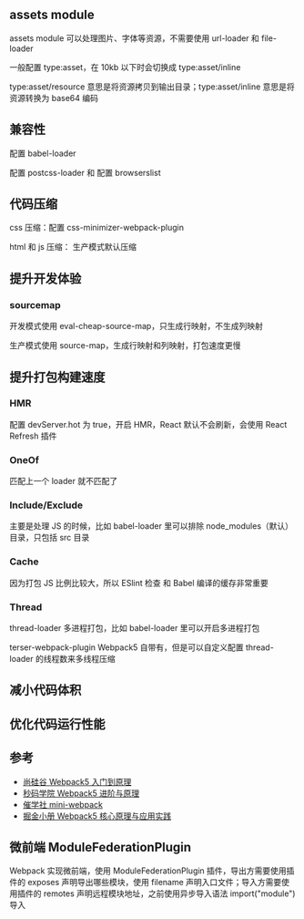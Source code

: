 ## assets module

assets module 可以处理图片、字体等资源，不需要使用 url-loader 和 file-loader

一般配置 type:asset，在 10kb 以下时会切换成 type:asset/inline

type:asset/resource 意思是将资源拷贝到输出目录；type:asset/inline 意思是将资源转换为 base64 编码

## 兼容性

配置 babel-loader

配置 postcss-loader 和 配置 browserslist

## 代码压缩

css 压缩：配置 css-minimizer-webpack-plugin

html 和 js 压缩： 生产模式默认压缩

## 提升开发体验

### sourcemap

开发模式使用 eval-cheap-source-map，只生成行映射，不生成列映射

生产模式使用 source-map，生成行映射和列映射，打包速度更慢

## 提升打包构建速度

### HMR

配置 devServer.hot 为 true，开启 HMR，React 默认不会刷新，会使用 React Refresh 插件

### OneOf

匹配上一个 loader 就不匹配了

### Include/Exclude

主要是处理 JS 的时候，比如 babel-loader 里可以排除 node_modules（默认） 目录，只包括 src 目录

### Cache

因为打包 JS 比例比较大，所以 ESlint 检查 和 Babel 编译的缓存非常重要

### Thread

thread-loader 多进程打包，比如 babel-loader 里可以开启多进程打包

terser-webpack-plugin Webpack5 自带有，但是可以自定义配置 thread-loader 的线程数来多线程压缩

## 减小代码体积

## 优化代码运行性能

## 参考

- [尚硅谷 Webpack5 入门到原理](https://www.bilibili.com/video/BV14T4y1z7sw/?spm_id_from=333.337.search-card.all.click&vd_source=3546a6d686c6ab04b1fb7358b1862ece)
- [秒码学院 Webpack5 进阶与原理](https://www.bilibili.com/video/BV1g7Q3YQENb/?spm_id_from=333.1387.homepage.video_card.click&vd_source=3546a6d686c6ab04b1fb7358b1862ece)
- [催学社 mini-webpack](https://www.bilibili.com/video/BV1oL411V7BQ/?spm_id_from=333.337.search-card.all.click)
- [掘金小册 Webpack5 核心原理与应用实践](https://juejin.cn/book/7115598540721618944?enter_from=course_center&utm_source=course_center)

## 微前端 ModuleFederationPlugin

Webpack 实现微前端，使用 ModuleFederationPlugin 插件，导出方需要使用插件的 exposes 声明导出哪些模块，使用 filename 声明入口文件；导入方需要使用插件的 remotes 声明远程模块地址，之前使用异步导入语法 import("module") 导入
